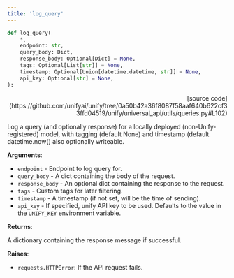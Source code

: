 ```yaml
---
title: 'log_query'
---
```


```python
def log_query(
    *,
    endpoint: str,
    query_body: Dict,
    response_body: Optional[Dict] = None,
    tags: Optional[List[str]] = None,
    timestamp: Optional[Union[datetime.datetime, str]] = None,
    api_key: Optional[str] = None,
):
```

<p align="right">[source code](https://github.com/unifyai/unify/tree/0a50b42a36f8087f58aaf640b622cf33ffd04519/unify/universal_api/utils/queries.py#L102)</p>

Log a query (and optionally response) for a locally deployed (non-Unify-registered)
model, with tagging (default None) and timestamp (default datetime.now() also
optionally writeable.

**Arguments**:

- `endpoint` - Endpoint to log query for.
- `query_body` - A dict containing the body of the request.
- `response_body` - An optional dict containing the response to the request.
- `tags` - Custom tags for later filtering.
- `timestamp` - A timestamp (if not set, will be the time of sending).
- `api_key` - If specified, unify API key to be used. Defaults to the value in the `UNIFY_KEY` environment variable.



**Returns**:

A dictionary containing the response message if successful.



**Raises**:

- `requests.HTTPError`: If the API request fails.